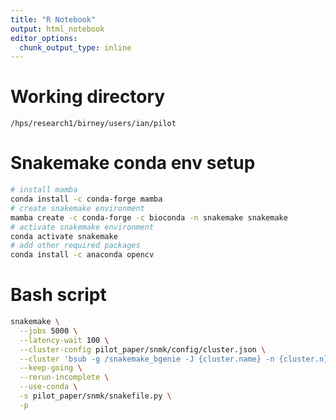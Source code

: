 ```yaml
---
title: "R Notebook"
output: html_notebook
editor_options: 
  chunk_output_type: inline
---
```


# Working directory

`/hps/research1/birney/users/ian/pilot`

# Snakemake conda env setup

```bash
# install mamba
conda install -c conda-forge mamba
# create snakemake environment
mamba create -c conda-forge -c bioconda -n snakemake snakemake
# activate snakemake environment
conda activate snakemake
# add other required packages
conda install -c anaconda opencv
```

# Bash script

```bash
snakemake \
  --jobs 5000 \
  --latency-wait 100 \
  --cluster-config pilot_paper/snmk/config/cluster.json \
  --cluster 'bsub -g /snakemake_bgenie -J {cluster.name} -n {cluster.n} -M {cluster.memory} -o {cluster.output} -e {cluster.error}' \
  --keep-going \
  --rerun-incomplete \
  --use-conda \
  -s pilot_paper/snmk/snakefile.py \
  -p
  

```
